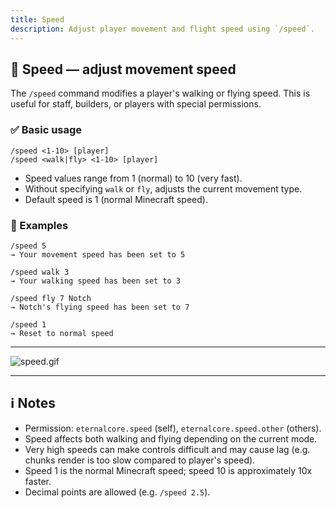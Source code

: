 ```yaml
---
title: Speed
description: Adjust player movement and flight speed using `/speed`.
---
```


## 🏃 Speed — adjust movement speed

The `/speed` command modifies a player's walking or flying speed. This is useful for staff, builders, or players with special permissions.

### ✅ Basic usage

```text
/speed <1-10> [player]
/speed <walk|fly> <1-10> [player]
```

- Speed values range from 1 (normal) to 10 (very fast).
- Without specifying `walk` or `fly`, adjusts the current movement type.
- Default speed is 1 (normal Minecraft speed).

### 🎯 Examples

```text
/speed 5
→ Your movement speed has been set to 5

/speed walk 3
→ Your walking speed has been set to 3

/speed fly 7 Notch
→ Notch's flying speed has been set to 7

/speed 1
→ Reset to normal speed
```

---

![speed.gif](/docs/eternalcore/speed.gif)

---

## ℹ️ Notes

- Permission: `eternalcore.speed` (self), `eternalcore.speed.other` (others).
- Speed affects both walking and flying depending on the current mode.
- Very high speeds can make controls difficult and may cause lag (e.g. chunks render is too slow compared to player's speed).
- Speed 1 is the normal Minecraft speed; speed 10 is approximately 10x faster.
- Decimal points are allowed (e.g. `/speed 2.5`).

